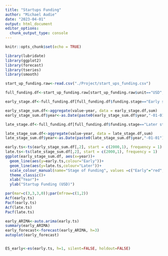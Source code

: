 ---
title: "Startups Funding"
author: "Michael Audie"
date: "2023-04-01"
output: html_document
editor_options: 
  chunk_output_type: console
---

```{r setup, include=FALSE}
knitr::opts_chunk$set(echo = TRUE)
```
```{r}
library(lubridate)
library(ggplot2)
library(forecast)
library(tseries)
library(smooth)
```

```{r}
start_up_funding.raw<-read.csv("./Project/start_ups_funding.csv")

full_funding.df<-start_up_funding.raw[start_up_funding.raw$unit=="USD",]

early_stage.df<-full_funding.df[full_funding.df$funding.stage=="Early stage",]

early_stage_sum.df<-aggregate(value~year, data = early_stage.df,sum)
early_stage_sum.df$year<-as.Date(paste0(early_stage_sum.df$year,"-01-01"))

late_stage.df<-full_funding.df[full_funding.df$funding.stage=="Later stage",]

late_stage_sum.df<-aggregate(value~year, data = late_stage.df,sum)
late_stage_sum.df$year<-as.Date(paste0(late_stage_sum.df$year,"-01-01"))


```

```{r}
early.ts<-ts(early_stage_sum.df[,2], start = c(2000,1), frequency = 1)
late.ts<-ts(late_stage_sum.df[,2], start = c(2000,1), frequency = 1)
ggplot(early_stage_sum.df, aes(x=year))+
  geom_line(aes(y=early.ts,colour="Early"))+
  geom_line(aes(y=late.ts,colour="Later"))+
  scale_colour_manual(name="Stage of Funding", values =c("Early"="red","Later"="blue") )+
  theme_classic()+
  xlab("Year")+
  ylab("Startup Funding (USD)")

par(mar=c(3,3,3,0));par(mfrow=c(1,2))
Acf(early.ts)
Pacf(early.ts)
Acf(late.ts)
Pacf(late.ts)
```

```{r}
early_ARIMA<-auto.arima(early.ts)
summary(early_ARIMA)
early_forecast<-forecast(early_ARIMA, h=3)
autoplot(early_forecast)


ES_early<-es(early.ts, h=1, silent=FALSE, holdout=FALSE)


```


